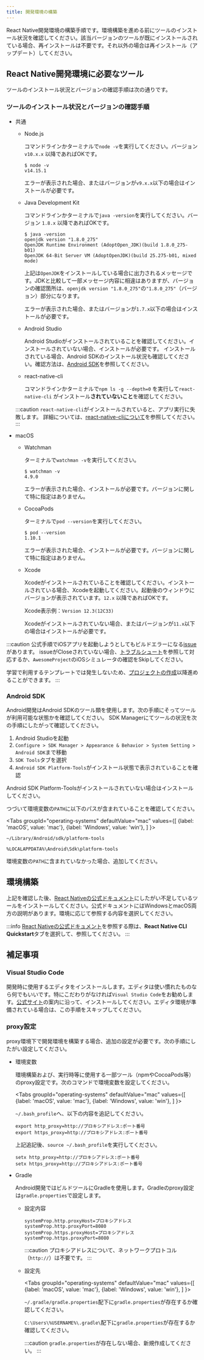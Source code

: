 ```yaml
---
title: 開発環境の構築
---
```



React Native開発環境の構築手順です。環境構築を進める前にツールのインストール状況を確認してください。該当バージョンのツールが既にインストールされている場合、再インストールは不要です。それ以外の場合は再インストール（アップデート）してください。

## React Native開発環境に必要なツール

ツールのインストール状況とバージョンの確認手順は次の通りです。

### ツールのインストール状況とバージョンの確認手順

- 共通

  - Node.js  

    コマンドラインかターミナルで`node -v`を実行してください。バージョン `v10.x.x` 以降であればOKです。

    ```console
    $ node -v
    v14.15.1
    ```

    エラーが表示された場合、またはバージョンが`v9.x.x`以下の場合はインストールが必要です。

  - Java Development Kit  

    コマンドラインかターミナルで`java -version`を実行してください。バージョン `1.8.x` 以降であればOKです。

    ```console
    $ java -version
    openjdk version "1.8.0_275"
    OpenJDK Runtime Environment (AdoptOpen_JDK)(build 1.8.0_275-b01)
    OpenJDK 64-Bit Server VM (AdoptOpenJDK)(build 25.275-b01, mixed mode)
    ```

    上記は`OpenJDK`をインストールしている場合に出力されるメッセージです。JDKと比較して一部メッセージ内容に相違はありますが、バージョンの確認箇所は、`openjdk version "1.8.0_275"`の`"1.8.0_275"`（バージョン）部分になります。

    エラーが表示された場合、またはバージョンが`1.7.x`以下の場合はインストールが必要です。

  - Android Studio  

    Android Studioがインストールされていることを確認してください。インストールされていない場合、インストールが必要です。
    インストールされている場合、Android SDKのインストール状況も確認してください。確認方法は、[Android SDK](#android-sdk)を参照してください。

  - react-native-cli  

    コマンドラインかターミナルで`npm ls -g --depth=0` を実行して`react-native-cli` がインストール**されていないこと**を確認してください。

  :::caution
  `react-native-cli`がインストールされていると、アプリ実行に失敗します。
  詳細については、[react-native-cliについて](/react-native/troubleshooting/react-native-cli-uninstall)を参照してください。
  :::

- macOS

  - Watchman  

    ターミナルで`watchman -v`を実行してください。  

    ```console
    $ watchman -v
    4.9.0
    ```

    エラーが表示された場合、インストールが必要です。バージョンに関して特に指定はありません。

  - CocoaPods  

    ターミナルで`pod --version`を実行してください。  

    ```console
    $ pod --version
    1.10.1
    ```

    エラーが表示された場合、インストールが必要です。バージョンに関して特に指定はありません。

  - Xcode  

    Xcodeがインストールされていることを確認してください。インストールされている場合、Xcodeを起動してください。起動後のウィンドウにバージョンが表示されています。`12.x` 以降であればOKです。  

    Xcode表示例：`Version 12.3(12C33)`

    Xcodeがインストールされていない場合、またはバージョンが`11.x`以下の場合はインストールが必要です。

:::caution
公式手順でiOSアプリを起動しようとしてもビルドエラーになる[issue](https://github.com/facebook/react-native/issues/30836)があります。
issueがCloseされていない場合、[トラブルシュート](../../troubleshooting/cant-build-in-xcode)を参照して対応するか、`AwesomeProject`のiOSシミュレータの確認をSkipしてください。

学習で利用するテンプレートでは発生しないため、[プロジェクトの作成](./create-project)以降進めることができます。
:::

### Android SDK

Android開発はAndroid SDKのツール類を使用します。次の手順にそってツールが利用可能な状態かを確認してください。
SDK Managerにてツールの状況を次の手順にしたがって確認してください。

1. Android Studioを起動
2. `Configure > SDK Manager > Appearance & Behavior > System Setting > Android SDK`まで移動
3. `SDK Tools`タブを選択
4. `Android SDK Platform-Tools`がインストール状態で表示されていることを確認

Android SDK Platform-Toolsがインストールされていない場合はインストールしてください。

つづいて環境変数の`PATH`に以下のパスが含まれていることを確認してください。

<!-- textlint-disable ja-technical-writing/sentence-length -->

<Tabs
  groupId="operating-systems"
  defaultValue="mac"
  values={[
    {label: 'macOS', value: 'mac'},
    {label: 'Windows', value: 'win'},
  ]
}>

<!-- textlint-enable ja-technical-writing/sentence-length -->

<TabItem value="mac">

```console
~/Library/Android/sdk/platform-tools
```

</TabItem>
<TabItem value="win">

```console
%LOCALAPPDATA%\Android\Sdk\platform-tools
```

</TabItem>
</Tabs>

環境変数の`PATH`に含まれていなかった場合、追加してください。

## 環境構築

上記を確認した後、[React Nativeの公式ドキュメント](https://reactnative.dev/docs/environment-setup)にしたがい不足しているツールをインストールしてください。公式ドキュメントにはWindowsとmacOS両方の説明があります。環境に応じて参照する内容を選択してください。

:::info
[React Nativeの公式ドキュメント](https://reactnative.dev/docs/environment-setup)を参照する際は、**React Native CLI Quickstart**タブを選択して、参照してください。
:::

## 補足事項

### Visual Studio Code  

  開発時に使用するエディタをインストールします。エディタは使い慣れたものなら何でもいいです。特にこだわりがなければ`Visual Studio Code`をお勧めします。[公式サイト](https://azure.microsoft.com/ja-jp/products/visual-studio-code/)の案内に沿って、インストールしてください。エディタ環境が準備されている場合は、この手順をスキップしてください。

### proxy設定  

proxy環境下で開発環境を構築する場合、追加の設定が必要です。次の手順にしたがい設定してください。

- 環境変数  

  環境構築および、実行時等に使用する一部ツール（npmやCocoaPods等）のproxy設定です。次のコマンドで環境変数を設定してください。

  <!-- textlint-disable ja-technical-writing/sentence-length -->

  <Tabs
    groupId="operating-systems"
    defaultValue="mac"
    values={[
      {label: 'macOS', value: 'mac'},
      {label: 'Windows', value: 'win'},
    ]
  }>

  <!-- textlint-enable ja-technical-writing/sentence-length -->

  <TabItem value="mac">

  `~/.bash_profile`へ、以下の内容を追記してください。

  ```console
  export http_proxy=http://プロキシアドレス:ポート番号
  export https_proxy=http://プロキシアドレス:ポート番号
  ```

  上記追記後、`source ~/.bash_profile`を実行してください。
  </TabItem>
  <TabItem value="win">

  ```console
  setx http_proxy=http://プロキシアドレス:ポート番号
  setx https_proxy=http://プロキシアドレス:ポート番号
  ```

  </TabItem>
  </Tabs>

- Gradle  

  Android開発ではビルドツールにGradleを使用します。Gradleのproxy設定は`gradle.properties`で設定します。

  - 設定内容

    ```console
    systemProp.http.proxyHost=プロキシアドレス
    systemProp.http.proxyPort=8080
    systemProp.https.proxyHost=プロキシアドレス
    systemProp.https.proxyPort=8080
    ```

    :::caution
    プロキシアドレスについて、ネットワークプロトコル（`http://`）は不要です。
    :::

  - 設定先

    <!-- textlint-disable ja-technical-writing/sentence-length -->

      <Tabs
        groupId="operating-systems"
        defaultValue="mac"
        values={[
          {label: 'macOS', value: 'mac'},
          {label: 'Windows', value: 'win'},
        ]
      }>

    <!-- textlint-enable ja-technical-writing/sentence-length -->

      <TabItem value="mac">

      `~/.gradle/gradle.properties`配下に`gradle.properties`が存在するか確認してください。
      </TabItem>
      <TabItem value="win">

      `C:\Users\%USERNAME%\.gradle\`配下に`gradle.properties`が存在するか確認してください。
      </TabItem>
      </Tabs>

    :::caution
    `gradle.properties`が存在しない場合、新規作成してください。
    :::

